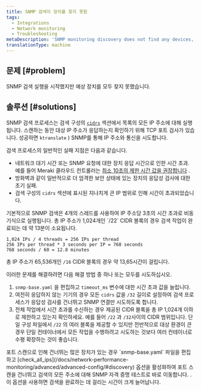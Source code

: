 ```yaml
---
title: SNMP 검색이 장치를 찾지 못함
tags:
  - Integrations
  - Network monitoring
  - Troubleshooting
metaDescription: 'SNMP monitoring discovery does not find any devices, or you didn''t find all of the devices you expected.'
translationType: machine
---
```


## 문제 [#problem]

SNMP 검색 실행을 시작했지만 예상 장치를 모두 찾지 못했습니다.

## 솔루션 [#solutions]

SNMP 검색 프로세스는 검색 구성의 [`cidrs`](/docs/network-performance-monitoring/advanced/advanced-config/#discovery) 섹션에서 목록의 모든 IP 주소에 대해 실행됩니다. 스캔하는 동안 대상 IP 주소가 응답하는지 확인하기 위해 TCP 포트 검사가 있습니다. 성공하면 `ktranslate` ) SNMP를 통해 IP 주소와 통신을 시도합니다.

검색 프로세스의 일반적인 실패 지점은 다음과 같습니다.

* 네트워크 대기 시간 또는 SNMP 요청에 대한 장치 응답 시간으로 인한 시간 초과. 예를 들어 Meraki 클라우드 컨트롤러는 [최소 10초의 제한 시간 값을 권장합니다](https://documentation.meraki.com/General_Administration/Monitoring_and_Reporting/SNMP_Overview_and_Configuration) .
* 방화벽과 같이 일반적으로 더 엄격한 보안 상태에 있는 장치의 응답성 검사에 대한 초기 실패.
* 검색 구성의 `cidrs` 섹션에 표시된 지나치게 큰 IP 범위로 인해 시간이 초과되었습니다.

<Callout variant="important">
  기본적으로 SNMP 검색은 4개의 스레드를 사용하여 IP 주소당 3초의 시간 초과로 비동기식으로 실행됩니다. 총 IP 주소가 1,024개인 `/22` CIDR 블록의 경우 검색 작업이 완료되는 데 약 13분이 소요됩니다.

  ```
  1,024 IPs / 4 threads = 256 IPs per thread 
  256 IPs per thread * 3 seconds per IP = 768 seconds
  768 seconds / 60 = 12.8 minutes
  ```

  총 IP 주소가 65,536개인 `/16` CIDR 블록의 경우 약 13,65시간이 걸립니다.
</Callout>

이러한 문제를 해결하려면 다음 해결 방법 중 하나 또는 모두를 시도하십시오.

1. `snmp-base.yaml` 을 편집하고 `timeout_ms` 변수에 대한 시간 초과 값을 늘립니다.
2. 여전히 응답하지 않는 기기의 경우 모든 `cidrs` 값을 `/32` 길이로 설정하여 검색 프로세스가 응답성 검사를 건너뛰고 SNMP 연결만 시도하도록 합니다.
3. 전체 작업에서 시간 초과를 수신하는 경우 제공된 CIDR 블록을 총 IP 1,024개 이하로 제한하고 있는지 확인하세요. 예를 들어 `/22` 과 `/32`사이의 CIDR 범위입니다. 단일 구성 파일에서 `/22` 의 여러 블록을 제공할 수 있지만 전반적으로 대상 환경이 큰 경우 단일 컨테이너에서 모든 작업을 수행하려고 시도하는 것보다 여러 컨테이너로 수평 확장하는 것이 좋습니다.

<Callout variant="tip">
  포트 스캔으로 인해 건너뛰는 많은 장치가 있는 경우 `snmp-base.yaml` 파일을 편집하고 [check_all_ips](/docs/network-performance-monitoring/advanced/advanced-config/#discovery) 옵션을 활성화하여 포트 스캔을 건너뛰고 검색의 모든 주소에 대해 SNMP 자격 증명 테스트로 바로 이동합니다. . 이 옵션을 사용하면 검색을 완료하는 데 걸리는 시간이 크게 늘어납니다.
</Callout>